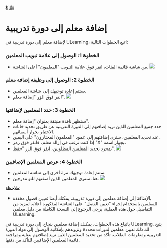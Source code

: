 机翻
# إضافة معلم إلى دورة تدريبية 

 لإضافة معلم إلى دورة تدريبية في ULearning، اتبع الخطوات التالية: 

 ### الخطوة 1: الوصول إلى علامة تبويب المعلمين 
 - من شاشة قائمة الفئات، انقر فوق علامة التبويب "المعلمون" أعلى الشاشة. 
 ![]( /img/utest/teacher/appendix13.png) 

 ### الخطوة 2: الوصول إلى وظيفة إضافة معلم 
 - ستتم إعادة توجيهك إلى شاشة المعلمين. 
 - انقر فوق الزر "إضافة معلم". 
 ![]( /img/utest/teacher/appendix14.png) 

 ### الخطوة 3: حدد المعلمين لإضافتها 
 - ستظهر نافذة منبثقة بعنوان "إضافة معلم". 
 - حدد جميع المعلمين الذين تريد إضافتهم إلى الدورة التدريبية عن طريق تحديد خانات الاختيار بجوار أسمائهم. 
 - عند تحديد المعلمين، سترى إضافتهم إلى عمود "المعلمون المختارون" على اليمين. 
 - إذا كنت ترغب في إزالة معلم، فانقر فوق رمز "X" بجوار اسمه. 
 - بمجرد تحديد المعلمين المطلوبين، انقر فوق الزر "حفظ". 
 ![]( /img/utest/teacher/appendix15.png) 

 ### الخطوة 4: عرض المعلمين الإضافيين 
 - ستتم إعادة توجيهك مرة أخرى إلى شاشة المعلمين. 
 - هنا، سترى المعلمين الذين أضفتهم للتو مدرجين. 
 ![]( /img/utest/teacher/appendix16.png) 

 **ملاحظة:** 
 - بالإضافة إلى إضافة معلمين إلى دورة تدريبية، يمكنك أيضا تعيين فصول محددة للمعلمين باستخدام إجراء "تعيين الفصل" على الشاشة المذكورة أعلاه. لمزيد من التفاصيل حول هذه العملية، يرجى الرجوع إلى النسخة الكاملة من دليل معلمي ULearning. 

 باتباع هذه الخطوات، يمكنك إضافة معلمين بنجاح إلى دورة تدريبية في ULearning. يتيح لك ذلك تعيين معلمين لدورات محددة وتزويدهم بإمكانية الوصول إلى مواد الدورة التدريبية ومعلومات الطلاب. تأكد من تحديد المعلمين الذين تريد إضافتهم بعناية ومراجعة قائمة المعلمين الإضافيين للتأكد من دقتها.

